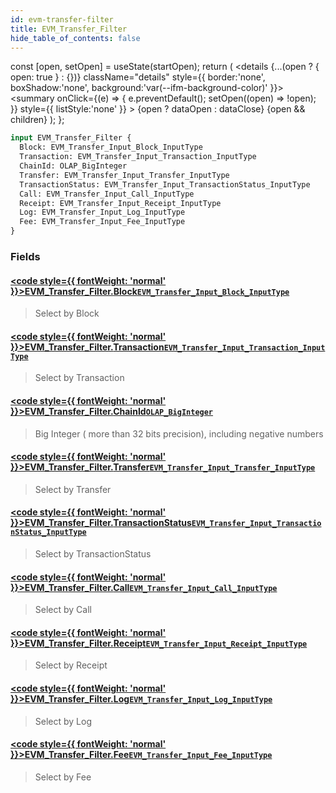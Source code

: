 ```yaml
---
id: evm-transfer-filter
title: EVM_Transfer_Filter
hide_table_of_contents: false
---
```







  const [open, setOpen] = useState(startOpen);
  return (
    <details {...(open ? { open: true } : {})} className="details" style={{ border:'none', boxShadow:'none', background:'var(--ifm-background-color)' }}>
      <summary
        onClick={(e) => {
          e.preventDefault();
          setOpen((open) => !open);
        }}
        style={{ listStyle:'none' }}
      >
      {open ? dataOpen : dataClose}
      </summary>
      {open && children}
    </details>
  );
};







```graphql
input EVM_Transfer_Filter {
  Block: EVM_Transfer_Input_Block_InputType
  Transaction: EVM_Transfer_Input_Transaction_InputType
  ChainId: OLAP_BigInteger
  Transfer: EVM_Transfer_Input_Transfer_InputType
  TransactionStatus: EVM_Transfer_Input_TransactionStatus_InputType
  Call: EVM_Transfer_Input_Call_InputType
  Receipt: EVM_Transfer_Input_Receipt_InputType
  Log: EVM_Transfer_Input_Log_InputType
  Fee: EVM_Transfer_Input_Fee_InputType
}
```




### Fields

#### [<code style={{ fontWeight: 'normal' }}>EVM_Transfer_Filter.<b>Block</b></code>](#)<Bullet />[`EVM_Transfer_Input_Block_InputType`](/docs/graphql-reference/inputs/evm-transfer-input-block-input-type) <Badge class="secondary" text="input"/>
> Select by Block
> 

#### [<code style={{ fontWeight: 'normal' }}>EVM_Transfer_Filter.<b>Transaction</b></code>](#)<Bullet />[`EVM_Transfer_Input_Transaction_InputType`](/docs/graphql-reference/inputs/evm-transfer-input-transaction-input-type) <Badge class="secondary" text="input"/>
> Select by Transaction
> 

#### [<code style={{ fontWeight: 'normal' }}>EVM_Transfer_Filter.<b>ChainId</b></code>](#)<Bullet />[`OLAP_BigInteger`](/docs/graphql-reference/inputs/olap-big-integer) <Badge class="secondary" text="input"/>
> Big Integer ( more than 32 bits precision), including negative numbers
> 

#### [<code style={{ fontWeight: 'normal' }}>EVM_Transfer_Filter.<b>Transfer</b></code>](#)<Bullet />[`EVM_Transfer_Input_Transfer_InputType`](/docs/graphql-reference/inputs/evm-transfer-input-transfer-input-type) <Badge class="secondary" text="input"/>
> Select by Transfer
> 

#### [<code style={{ fontWeight: 'normal' }}>EVM_Transfer_Filter.<b>TransactionStatus</b></code>](#)<Bullet />[`EVM_Transfer_Input_TransactionStatus_InputType`](/docs/graphql-reference/inputs/evm-transfer-input-transaction-status-input-type) <Badge class="secondary" text="input"/>
> Select by TransactionStatus
> 

#### [<code style={{ fontWeight: 'normal' }}>EVM_Transfer_Filter.<b>Call</b></code>](#)<Bullet />[`EVM_Transfer_Input_Call_InputType`](/docs/graphql-reference/inputs/evm-transfer-input-call-input-type) <Badge class="secondary" text="input"/>
> Select by Call
> 

#### [<code style={{ fontWeight: 'normal' }}>EVM_Transfer_Filter.<b>Receipt</b></code>](#)<Bullet />[`EVM_Transfer_Input_Receipt_InputType`](/docs/graphql-reference/inputs/evm-transfer-input-receipt-input-type) <Badge class="secondary" text="input"/>
> Select by Receipt
> 

#### [<code style={{ fontWeight: 'normal' }}>EVM_Transfer_Filter.<b>Log</b></code>](#)<Bullet />[`EVM_Transfer_Input_Log_InputType`](/docs/graphql-reference/inputs/evm-transfer-input-log-input-type) <Badge class="secondary" text="input"/>
> Select by Log
> 

#### [<code style={{ fontWeight: 'normal' }}>EVM_Transfer_Filter.<b>Fee</b></code>](#)<Bullet />[`EVM_Transfer_Input_Fee_InputType`](/docs/graphql-reference/inputs/evm-transfer-input-fee-input-type) <Badge class="secondary" text="input"/>
> Select by Fee
> 



